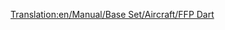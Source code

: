 [[Translation:en/Manual/Base Set/Aircraft/FFP Dart]]

{{de/Manual/Base Set/Aircraft/Flugzeug|Name=FFP Dart
|Image=[[File:en/Manual/Base Set/Aircraft/AërospatialeSE-310Caravelle.png|FPP Dart]]
|Kosten=32,812 (65.624)
|Geschwindigkeit=947 (592)
|Jährlich=3,656 (7.312)
|Erschienen=1955
|Lebensdauer=18
|Kapazität=90 Passagiere & 10 Säcke Post
|Beschreibung=Eine viel höhere Kapazität als die vorherigen Flugzeuge, aber hält nicht so lange und ist auch teurer.
|Entsprechend=Aérospatiale SE-310 Caravelle
}}